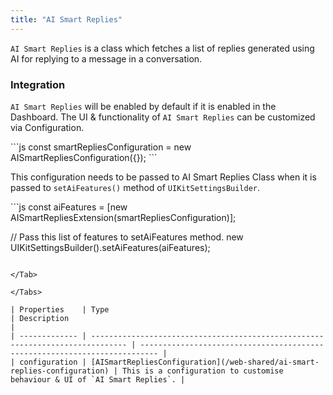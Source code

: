 ```yaml
---
title: "AI Smart Replies"
---
```


`AI Smart Replies` is a class which fetches a list of replies generated using AI for replying to a message in a conversation.

### Integration

`AI Smart Replies` will be enabled by default if it is enabled in the Dashboard. The UI & functionality of `AI Smart Replies` can be customized via Configuration.

<Tabs>
<Tab title="JavaScript">
```js
const smartRepliesConfiguration = new AISmartRepliesConfiguration({});
```

</Tab>

</Tabs>

This configuration needs to be passed to AI Smart Replies Class when it is passed to `setAiFeatures()` method of `UIKitSettingsBuilder`.

<Tabs>
<Tab title="JavaScript">
```js
const aiFeatures = [new AISmartRepliesExtension(smartRepliesConfiguration)];

// Pass this list of features to setAiFeatures method.
new UIKitSettingsBuilder().setAiFeatures(aiFeatures);
```

</Tab>

</Tabs>

| Properties    | Type                                                                           | Description                                                                |
| ------------- | ------------------------------------------------------------------------------ | -------------------------------------------------------------------------- |
| configuration | [AISmartRepliesConfiguration](/web-shared/ai-smart-replies-configuration) | This is a configuration to customise behaviour & UI of `AI Smart Replies`. |
